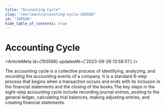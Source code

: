 ```yaml
---
title: "Accounting Cycle"
slug: "/en/learn/accounting-cycle-100588"
id: "100588"
hide_table_of_contents: true
---
```



# Accounting Cycle

<ArticleMeta id={100588} updatedAt={'2023-09-26 13:58:51'} />
<div className='border-solid border-b border-t-0 my-4 border-[var(--ifm-color-gray-300)]' />

The accounting cycle is a collective process of identifying, analyzing, and recording the accounting events of a company. It is a standard 8-step process that begins when a transaction occurs and ends with its inclusion in the financial statements and the closing of the books.The key steps in the eight-step accounting cycle include recording journal entries, posting to the general ledger, calculating trial balances, making adjusting entries, and creating financial statements.
